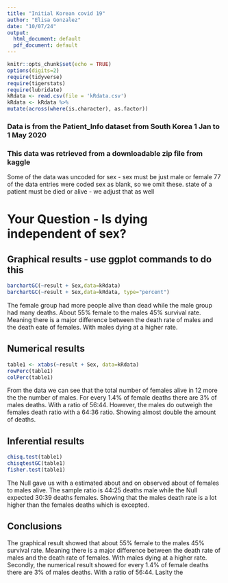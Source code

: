 ```yaml
---
title: "Initial Korean covid 19"
author: "Elisa Gonzalez"
date: "10/07/24"
output:
  html_document: default
  pdf_document: default
---
```


```r
knitr::opts_chunk$set(echo = TRUE)
options(digits=2)
require(tidyverse)
require(tigerstats)
require(lubridate)
kRdata <- read.csv(file = 'kRdata.csv')
kRdata <- kRdata %>%
mutate(across(where(is.character), as.factor))

```
### Data is from the Patient_Info dataset from South Korea 1 Jan to 1 May 2020
### This data was retrieved from a downloadable zip file from kaggle

Some of the data was uncoded for sex - sex must be just male or female
77 of the data entries were coded sex  as blank, so we omit these.
state of a patient must be died or alive - we adjust that as well   
  
# Your Question - Is dying independent of sex?




## Graphical results - use ggplot commands to do this  


```r
barchartGC(~result + Sex,data=kRdata)
barchartGC(~result + Sex,data=kRdata, type="percent")

```


The female group had more people alive than dead while the male group had many deaths. About 55% female to the males 45% survival rate. Meaning there is a major difference between the death rate of males and the death eate of females. With males dying at a higher rate. 
  
  
## Numerical results

```r
table1 <- xtabs(~result + Sex, data=kRdata)
rowPerc(table1)
colPerc(table1)
```


From the data we can see that the total number of females alive in 12 more the the number of males. For every 1.4% of female deaths there are 3% of males deaths. With a ratio of 56:44. However, the males do outweigh the females death ratio with a 64:36 ratio. Showing almost double the amount of  deaths. 


## Inferential results

```r
chisq.test(table1)
chisqtestGC(table1)
fisher.test(table1)
```


The Null gave us with a estimated about and on observed about of females to males alive. The sample ratio is 44:25 deaths male while the Null expected 30:39 deaths females. Showing that the males death rate is a lot higher than the females deaths which is excepted. 

## Conclusions

The graphical result showed that about 55% female to the males 45% survival rate. Meaning there is a major difference between the death rate of males and the death rate of females. With males dying at a higher rate. Secondly, the numerical result showed for every 1.4% of female deaths there are 3% of males deaths. With a ratio of 56:44. Laslty the 